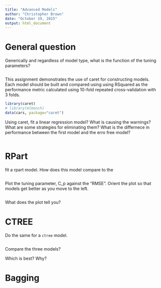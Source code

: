 ---
title: "Advanced Models"
author: "Christopher Brown"
date: "October 19, 2015"
output: html_document
---


# General question

Generically and regardless of model type, what is the function of the tuning parameters?

```
```

This assignment demonstrates the use of caret for constructing models. Each model should be built and compared using using RSquared as the performance metric calculated using 10-fold repeated cross-validation with 3 folds.



```{r}
library(caret)
# library(mlbench)
data(cars, package="caret")
```


Using caret, 
fit a linear regression model? 
What is causing the warnings? What are some strategies for eliminating them?
What is the differnece in performance between the first model and the erro free model?


```{r}

```


# RPart
fit a rpart model.
How does this model compare to the 

```{r}

```


Plot the tuning parameter, C_p against the "RMSE". Orient the plot  so that models get better as you move to the left. 

```{r}
```

What does the plot tell you? 


# CTREE

Do the same for a `ctree` model.
```{r}
```

Compare the three models?

Which is best?  Why? 




# Bagging 


